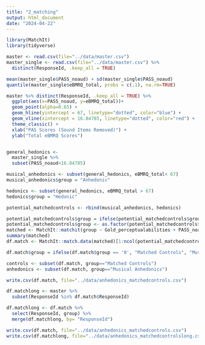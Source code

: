 ```yaml
---
title: "2_matching"
output: html_document
date: "2024-04-22"
---
```


```r
library(MatchIt)
library(tidyverse)
```

```r
master <- read.csv(file="../data/master.csv") 
master_single <- read.csv(file="../data/master.csv") %>%
  distinct(ResponseId, .keep_all = TRUE)
```


```r
mean(master_single$PASS_noaud) + sd(master_single$PASS_noaud)
quantile(master_single$eBMRQ_total, probs = c(.1), na.rm=TRUE)

master %>% distinct(ResponseId, .keep_all = TRUE) %>%
  ggplot(aes(x=PASS_noaud, y=eBMRQ_total))+
  geom_point(alpha=0.65) +
  geom_hline(yintercept = 67, linetype="dotted", color="blue") +
  geom_vline(xintercept = 16.84785, linetype="dotted", color="red") +
  theme_classic() +
  xlab("PAS Scores (Sound Items Removed)") +
  ylab("Total eBMRQ Scores")


general_hedonics <- 
  master_single %>%
  subset(PASS_noaud<16.84785)

musical_anhedonics <- subset(general_hedonics, eBMRQ_total< 67)
musical_anhedonics$group = "Anhedonic"

hedonics <- subset(general_hedonics, eBMRQ_total > 67)
hedonics$group = "Hedonic"

potential_matchedcontrols <- rbind(musical_anhedonics, hedonics)

potential_matchedcontrols$group = ifelse(potential_matchedcontrols$group == 'Anhedonic', 1, 0)
potential_matchedcontrols$group <- as.factor(potential_matchedcontrols$group)
matched <- MatchIt::matchit(group ~ Gold_perceptualabilities + PASS_noaud + Gold_musicaltraining, data=potential_matchedcontrols, method='nearest', ratio=1)
summary(matched)
df.match <- MatchIt::match.data(matched)[1:ncol(potential_matchedcontrols)]

df.match$group = ifelse(df.match$group == '0', "Matched Controls", "Musical Anhedonics")

controls <- subset(df.match, group=="Matched Controls")
anhedonics <- subset(df.match, group=="Musical Anhedonics")

write.csv(df.match, file="../data/anhedonics_matchedcontrols.csv")

df.matchlong <- master %>%
  subset(ResponseId %in% df.match$ResponseId)

df.matchlong <- df.match %>%
  select(ResponseId, group) %>%
  merge(df.matchlong, by= "ResponseId")

write.csv(df.match, file="../data/anhedonics_matchedcontrols.csv")
write.csv(df.matchlong, file="../data/anhedonics_matchedcontrolslong.csv")
```
